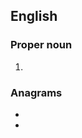 {{also|þess}}
==English==

===Proper noun===
{{en-proper noun}}

# {{abbreviation of|Thessalonians|lang=en}}

===Anagrams===
* {{l|en|hests}}
* {{l|en|shets}}